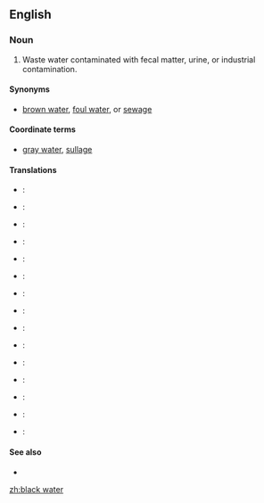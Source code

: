 ==English==

===Noun===
{{en-noun|sg=[[black]] [[water]]|-}}

# Waste water contaminated with fecal matter, urine, or industrial contamination.

====Synonyms====
* {{sense|contaminated waste water}} [[brown water]], [[foul water]], or [[sewage]]

====Coordinate terms====
* {{sense|contaminated waste water}} [[gray water]], [[sullage]]

====Translations====
{{trans-top|contaminated waster water}}
* {{trreq|Arabic}}:
* {{trreq|Armenian}}:
* {{trreq|Chinese}}:
* {{trreq|Dutch}}:
* {{trreq|Finnish}}:
* {{trreq|French}}:
* {{trreq|German}}:
* {{trreq|Hindi}}:
{{trans-mid}}
* {{trreq|Italian}}:
* {{trreq|Japanese}}:
* {{trreq|Korean}}:
* {{trreq|Portuguese}}:
* {{trreq|Russian}}:
* {{trreq|Spanish}}:
* {{trreq|Vietnamese}}:
{{trans-bottom}}

====See also====
* {{pedia|Blackwater}}

[[zh:black water]]